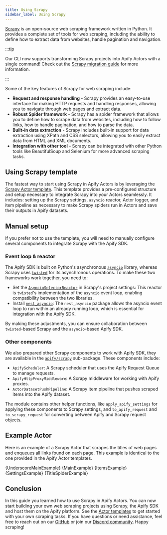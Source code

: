 ```yaml
---
title: Using Scrapy
sidebar_label: Using Scrapy
---
```




[Scrapy](https://scrapy.org/) is an open-source web scraping framework written in Python. It provides a complete set of tools for web scraping, including the ability to define how to extract data from websites, handle pagination and navigation.

:::tip

Our CLI now supports transforming Scrapy projects into Apify Actors with a single command! Check out the [Scrapy migration guide](https://docs.apify.com/cli/docs/integrating-scrapy) for more information.

:::

Some of the key features of Scrapy for web scraping include:

- **Request and response handling** - Scrapy provides an easy-to-use interface for making HTTP requests and handling responses,
allowing you to navigate through web pages and extract data.
- **Robust Spider framework** - Scrapy has a spider framework that allows you to define how to scrape data from websites,
including how to follow links, how to handle pagination, and how to parse the data.
- **Built-in data extraction** - Scrapy includes built-in support for data extraction using XPath and CSS selectors,
allowing you to easily extract data from HTML and XML documents.
- **Integration with other tool** - Scrapy can be integrated with other Python tools like BeautifulSoup and Selenium for more advanced scraping tasks.

## Using Scrapy template

The fastest way to start using Scrapy in Apify Actors is by leveraging the [Scrapy Actor template](https://apify.com/templates/categories/python). This template provides a pre-configured structure and setup necessary to integrate Scrapy into your Actors seamlessly. It includes: setting up the Scrapy settings, `asyncio` reactor, Actor logger, and item pipeline as necessary to make Scrapy spiders run in Actors and save their outputs in Apify datasets.

## Manual setup

If you prefer not to use the template, you will need to manually configure several components to integrate Scrapy with the Apify SDK.

### Event loop & reactor

The Apify SDK is built on Python's asynchronous [`asyncio`](https://docs.python.org/3/library/asyncio.html) library, whereas Scrapy uses [`twisted`](https://twisted.org/) for its asynchronous operations. To make these two frameworks work together, you need to:

- Set the [`AsyncioSelectorReactor`](https://docs.scrapy.org/en/latest/topics/asyncio.html#installing-the-asyncio-reactor) in Scrapy's project settings: This reactor is `twisted`'s implementation of the `asyncio` event loop, enabling compatibility between the two libraries.
- Install [`nest_asyncio`](https://pypi.org/project/nest-asyncio/): The `nest_asyncio` package allows the asyncio event loop to run within an already running loop, which is essential for integration with the Apify SDK.

By making these adjustments, you can ensure collaboration between `twisted`-based Scrapy and the `asyncio`-based Apify SDK.

### Other components

We also prepared other Scrapy components to work with Apify SDK, they are available in the [`apify/scrapy`](https://github.com/apify/apify-sdk-python/tree/master/src/apify/scrapy) sub-package. These components include:

- `ApifyScheduler`: A Scrapy scheduler that uses the Apify Request Queue to manage requests.
- `ApifyHttpProxyMiddleware`: A Scrapy middleware for working with Apify proxies.
- `ActorDatasetPushPipeline`: A Scrapy item pipeline that pushes scraped items into the Apify dataset.

The module contains other helper functions, like `apply_apify_settings` for applying these components to Scrapy settings, and `to_apify_request` and `to_scrapy_request` for converting between Apify and Scrapy request objects.

## Example Actor

Here is an example of a Scrapy Actor that scrapes the titles of web pages and enqueues all links found on each page. This example is identical to the one provided in the Apify Actor templates.

<Tabs>
    <TabItem value="__main__.py" label="__main.py__">
        <CodeBlock className="language-python">
            {UnderscoreMainExample}
        </CodeBlock>
    </TabItem>
    <TabItem value="main.py" label="main.py" default>
        <CodeBlock className="language-python">
            {MainExample}
        </CodeBlock>
    </TabItem>
    <TabItem value="items.py" label="items.py" default>
        <CodeBlock className="language-python">
            {ItemsExample}
        </CodeBlock>
    </TabItem>
    <TabItem value="settings.py" label="settings.py" default>
        <CodeBlock className="language-python">
            {SettingsExample}
        </CodeBlock>
    </TabItem>
    <TabItem value="spiders/title.py" label="spiders/title.py" default>
        <CodeBlock className="language-python">
            {TitleSpiderExample}
        </CodeBlock>
    </TabItem>
</Tabs>

## Conclusion

In this guide you learned how to use Scrapy in Apify Actors. You can now start building your own web scraping projects
using Scrapy, the Apify SDK and host them on the Apify platform. See the [Actor templates](https://apify.com/templates/categories/python) to get started with your own scraping tasks. If you have questions or need assistance, feel free to reach out on our [GitHub](https://github.com/apify/apify-sdk-python) or join our [Discord community](https://discord.com/invite/jyEM2PRvMU). Happy scraping!
